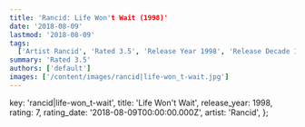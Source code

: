 ```yaml
---
title: 'Rancid: Life Won't Wait (1998)'
date: '2018-08-09'
lastmod: '2018-08-09'
tags:
  ['Artist Rancid', 'Rated 3.5', 'Release Year 1998', 'Release Decade 1990']
summary: 'Rated 3.5'
authors: ['default']
images: ['/content/images/rancid|life-won_t-wait.jpg']
---
```


  key: 'rancid|life-won_t-wait',
  title: 'Life Won't Wait',
  release_year: 1998,
  rating: 7,
  rating_date: '2018-08-09T00:00:00.000Z',
  artist: 'Rancid',
};

<MusicRating data={data} />
